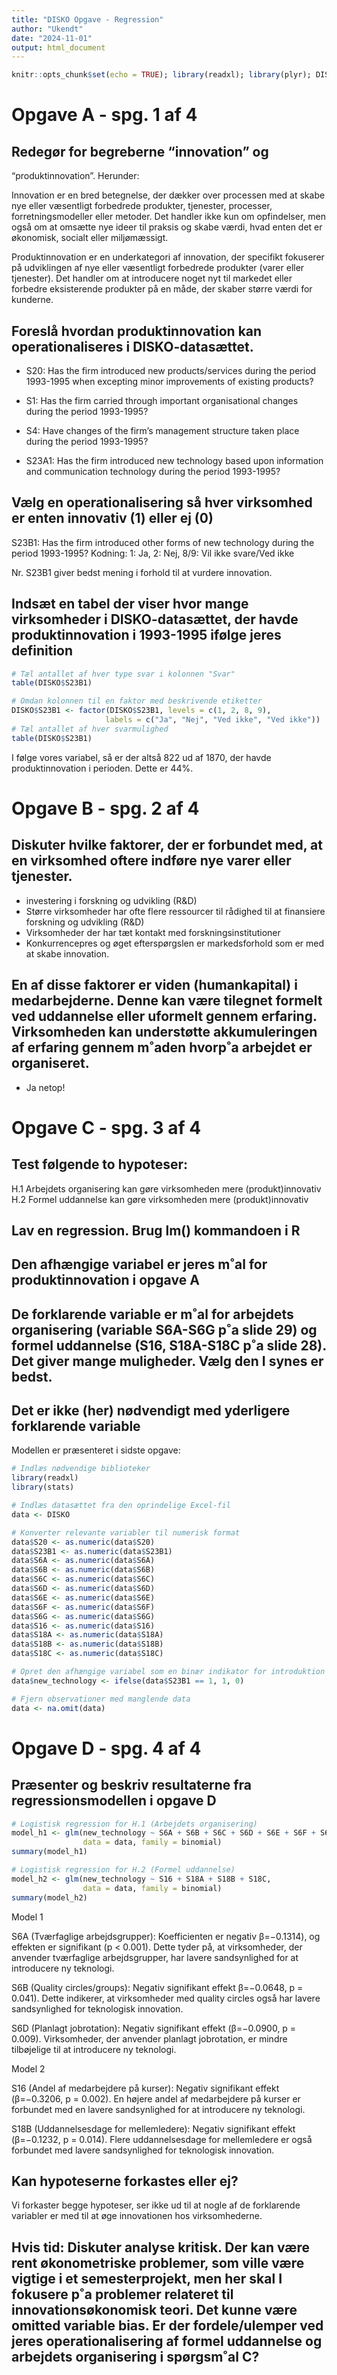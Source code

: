 ```yaml
---
title: "DISKO Opgave - Regression"
author: "Ukendt"
date: "2024-11-01"
output: html_document
---
```


```r
knitr::opts_chunk$set(echo = TRUE); library(readxl); library(plyr); DISKO <- read_excel("DISKO_mikro5.xls")
```

# Opgave A - spg. 1 af 4

## Redegør for begreberne “innovation” og
“produktinnovation”. Herunder: 

Innovation er en bred betegnelse, der dækker over processen med at skabe nye eller væsentligt forbedrede produkter, tjenester, processer, forretningsmodeller eller metoder. Det handler ikke kun om opfindelser, men også om at omsætte nye ideer til praksis og skabe værdi, hvad enten det er økonomisk, socialt eller miljømæssigt.

Produktinnovation er en underkategori af innovation, der specifikt fokuserer på udviklingen af nye eller væsentligt forbedrede produkter (varer eller tjenester). Det handler om at introducere noget nyt til markedet eller forbedre eksisterende produkter på en måde, der skaber større værdi for kunderne.

## Foreslå hvordan produktinnovation kan operationaliseres i DISKO-datasættet.

- S20: Has the firm introduced new products/services
during the period 1993-1995 when excepting minor
improvements of existing products?

- S1: Has the firm carried through important
organisational changes during the period 1993-1995?

- S4: Have changes of the firm’s management structure
taken place during the period 1993-1995?

- S23A1: Has the firm introduced new technology based
upon information and communication technology during
the period 1993-1995?

## Vælg en operationalisering så hver virksomhed er enten innovativ (1) eller ej (0)

S23B1: Has the firm introduced other forms of new
technology during the period 1993-1995?
Kodning: 1: Ja, 2: Nej, 8/9: Vil ikke svare/Ved ikke

Nr. S23B1 giver bedst mening i forhold til at vurdere innovation.  

## Indsæt en tabel der viser hvor mange virksomheder i DISKO-datasættet, der havde produktinnovation i 1993-1995 ifølge jeres definition

```r
# Tæl antallet af hver type svar i kolonnen "Svar"
table(DISKO$S23B1)
```

```r
# Omdan kolonnen til en faktor med beskrivende etiketter
DISKO$S23B1 <- factor(DISKO$S23B1, levels = c(1, 2, 8, 9), 
                     labels = c("Ja", "Nej", "Ved ikke", "Ved ikke"))
# Tæl antallet af hver svarmulighed
table(DISKO$S23B1)
```

I følge vores variabel, så er der altså 822 ud af 1870, der havde produktinnovation i perioden. Dette er 44%. 

# Opgave B - spg. 2 af 4

## Diskuter hvilke faktorer, der er forbundet med, at en virksomhed oftere indføre nye varer eller tjenester.

- investering i forskning og udvikling (R&D)
- Større virksomheder har ofte flere ressourcer til rådighed til at finansiere forskning og udvikling (R&D)
- Virksomheder der har tæt kontakt med forskningsinstitutioner
- Konkurrencepres og øget efterspørgslen er markedsforhold som er med at skabe innovation.

## En af disse faktorer er viden (humankapital) i medarbejderne. Denne kan være tilegnet formelt ved uddannelse eller uformelt gennem erfaring. Virksomheden kan understøtte akkumuleringen af erfaring gennem m˚aden hvorp˚a arbejdet er organiseret.

- Ja netop!

# Opgave C - spg. 3 af 4

## Test følgende to hypoteser:

H.1 Arbejdets organisering kan gøre virksomheden mere
(produkt)innovativ
H.2 Formel uddannelse kan gøre virksomheden mere
(produkt)innovativ

## Lav en regression. Brug lm() kommandoen i R

## Den afhængige variabel er jeres m˚al for produktinnovation i opgave A

## De forklarende variable er m˚al for arbejdets organisering (variable S6A-S6G p˚a slide 29) og formel uddannelse (S16, S18A-S18C p˚a slide 28). Det giver mange muligheder. Vælg den I synes er bedst.

## Det er ikke (her) nødvendigt med yderligere forklarende variable

Modellen er præsenteret i sidste opgave:

```r
# Indlæs nødvendige biblioteker
library(readxl)
library(stats)

# Indlæs datasættet fra den oprindelige Excel-fil
data <- DISKO

# Konverter relevante variabler til numerisk format
data$S20 <- as.numeric(data$S20)
data$S23B1 <- as.numeric(data$S23B1)
data$S6A <- as.numeric(data$S6A)
data$S6B <- as.numeric(data$S6B)
data$S6C <- as.numeric(data$S6C)
data$S6D <- as.numeric(data$S6D)
data$S6E <- as.numeric(data$S6E)
data$S6F <- as.numeric(data$S6F)
data$S6G <- as.numeric(data$S6G)
data$S16 <- as.numeric(data$S16)
data$S18A <- as.numeric(data$S18A)
data$S18B <- as.numeric(data$S18B)
data$S18C <- as.numeric(data$S18C)

# Opret den afhængige variabel som en binær indikator for introduktion af ny teknologi (S23B1)
data$new_technology <- ifelse(data$S23B1 == 1, 1, 0)

# Fjern observationer med manglende data
data <- na.omit(data)
```

# Opgave D - spg. 4 af 4

## Præsenter og beskriv resultaterne fra regressionsmodellen i opgave D

```r
# Logistisk regression for H.1 (Arbejdets organisering)
model_h1 <- glm(new_technology ~ S6A + S6B + S6C + S6D + S6E + S6F + S6G,
                data = data, family = binomial)
summary(model_h1)

# Logistisk regression for H.2 (Formel uddannelse)
model_h2 <- glm(new_technology ~ S16 + S18A + S18B + S18C,
                data = data, family = binomial)
summary(model_h2)

```

Model 1

S6A  (Tværfaglige arbejdsgrupper): Koefficienten er negativ β=−0.1314), og effekten er signifikant (p < 0.001). Dette tyder på, at virksomheder, der anvender tværfaglige arbejdsgrupper, har lavere sandsynlighed for at introducere ny teknologi.

S6B (Quality circles/groups): Negativ signifikant effekt β=−0.0648, p = 0.041). Dette indikerer, at virksomheder med quality circles også har lavere sandsynlighed for teknologisk innovation.

S6D (Planlagt jobrotation): Negativ signifikant effekt (β=−0.0900, p = 0.009). Virksomheder, der anvender planlagt jobrotation, er mindre tilbøjelige til at introducere ny teknologi.

Model 2

S16 (Andel af medarbejdere på kurser): Negativ signifikant effekt (β=−0.3206, p = 0.002). En højere andel af medarbejdere på kurser er forbundet med en lavere sandsynlighed for at introducere ny teknologi.

S18B (Uddannelsesdage for mellemledere): Negativ signifikant effekt (β=−0.1232, p = 0.014). Flere uddannelsesdage for mellemledere er også forbundet med lavere sandsynlighed for teknologisk innovation.

## Kan hypoteserne forkastes eller ej?
Vi forkaster begge hypoteser, ser ikke ud til at nogle af de forklarende variabler er med til at øge innovationen hos virksomhederne.

## Hvis tid: Diskuter analyse kritisk. Der kan være rent økonometriske problemer, som ville være vigtige i et semesterprojekt, men her skal I fokusere p˚a problemer relateret til innovationsøkonomisk teori. Det kunne være omitted variable bias. Er der fordele/ulemper ved jeres operationalisering af formel uddannelse og arbejdets organisering i spørgsm˚al C?